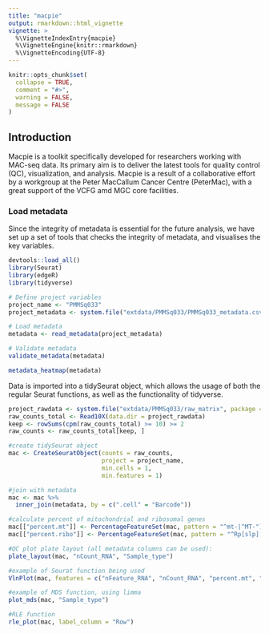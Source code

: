 ```yaml
---
title: "macpie"
output: rmarkdown::html_vignette
vignette: >
  %\VignetteIndexEntry{macpie}
  %\VignetteEngine{knitr::rmarkdown}
  %\VignetteEncoding{UTF-8}
---
```


```r
knitr::opts_chunk$set(
  collapse = TRUE,
  comment = "#>",
  warning = FALSE,
  message = FALSE
)
```

## Introduction

Macpie is a toolkit specifically developed for researchers working with MAC-seq data. Its primary aim is to deliver the latest tools for quality control (QC), visualization, and analysis. Macpie is a result of a collaborative effort by a workgroup at the Peter MacCallum Cancer Centre (PeterMac), with a great support of the VCFG amd MGC core facilities.

### Load metadata

Since the integrity of metadata is essential for the future analysis, we have set up a set of tools that checks the integrity of metadata, and visualises the key variables.

```r
devtools::load_all()
library(Seurat)
library(edgeR)
library(tidyverse)
```

```r

# Define project variables
project_name <- "PMMSq033"
project_metadata <- system.file("extdata/PMMSq033/PMMSq033_metadata.csv", package = "macpie")

# Load metadata
metadata <- read_metadata(project_metadata)

# Validate metadata
validate_metadata(metadata)
```

```r
metadata_heatmap(metadata)

```

Data is imported into a tidySeurat object, which allows the usage of both the regular Seurat functions, as well as the functionality of tidyverse. 

```r
project_rawdata <- system.file("extdata/PMMSq033/raw_matrix", package = "macpie")
raw_counts_total <- Read10X(data.dir = project_rawdata)
keep <- rowSums(cpm(raw_counts_total) >= 10) >= 2
raw_counts <- raw_counts_total[keep, ]

#create tidySeurat object
mac <- CreateSeuratObject(counts = raw_counts,
                          project = project_name,
                          min.cells = 1,
                          min.features = 1)

#join with metadata
mac <- mac %>%
  inner_join(metadata, by = c(".cell" = "Barcode"))

#calculate percent of mitochondrial and ribosomal genes
mac[["percent.mt"]] <- PercentageFeatureSet(mac, pattern = "^mt-|^MT-")
mac[["percent.ribo"]] <- PercentageFeatureSet(mac, pattern = "^Rp[slp][[:digit:]]|^Rpsa|^RP[SLP][[:digit:]]|^RPSA")
```
```r
#QC plot plate layout (all metadata columns can be used):
plate_layout(mac, "nCount_RNA", "Sample_type")
```
```r
#example of Seurat function being used
VlnPlot(mac, features = c("nFeature_RNA", "nCount_RNA", "percent.mt", "percent.ribo"), ncol = 4)
```
```r
#example of MDS function, using limma
plot_mds(mac, "Sample_type")
```

```r
#RLE function
rle_plot(mac, label_column = "Row")
```
